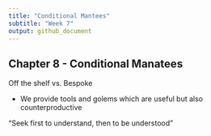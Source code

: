 ```yaml
---
title: "Conditional Mantees"
subtitle: "Week 7"
output: github_document
---
```


## Chapter 8 - Conditional Manatees

Off the shelf vs. Bespoke

- We provide tools and golems which are useful but also counterproductive

"Seek first to understand, then to be understood"





